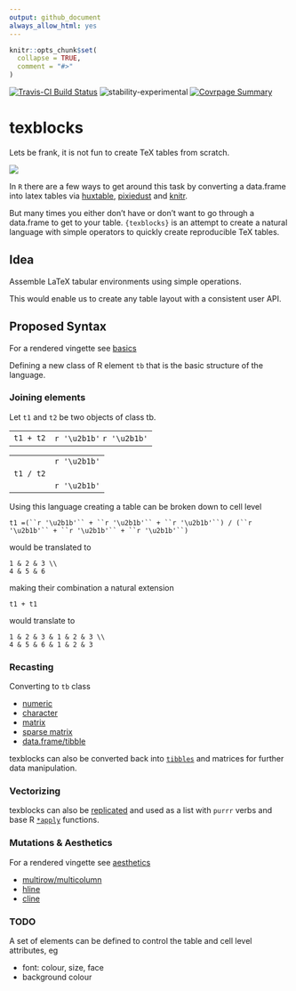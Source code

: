 ```yaml
---
output: github_document
always_allow_html: yes
---
```


<!-- README.md is generated from README.Rmd. Please edit that file -->

```r
knitr::opts_chunk$set(
  collapse = TRUE,
  comment = "#>"
)
```

[![Travis-CI Build Status](https://travis-ci.org/metrumresearchgroup/texblocks.svg?branch=master)](https://travis-ci.org/metrumresearchgroup/texblocks)
![stability-experimental](https://img.shields.io/badge/stability-experimental-orange.svg)
[![Covrpage Summary](https://img.shields.io/badge/covrpage-Last_Build_2019_01_10-brightgreen.svg)](http://tinyurl.com/yd46jbnl)

# texblocks

Lets be frank, it is not fun to create TeX tables from scratch.

![](tools/README/readme.gif)

In `R` there are a few ways to get around this task by converting a data.frame into latex tables via [huxtable](https://github.com/hughjonesd/huxtable), [pixiedust](https://github.com/nutterb/pixiedust) and [knitr](https://github.com/yihui/knitr). 

But many times you either don't have or don't want to go through a data.frame to get to your table. `{texblocks}` is an attempt to create a natural language with simple operators to quickly create reproducible TeX tables.

## Idea

Assemble LaTeX tabular environments using simple operations.

This would enable us to create any table layout with a consistent user API.

## Proposed Syntax

For a rendered vingette see [basics](https://metrumresearchgroup.github.io/texblocks/articles/basics.html)

Defining a new class of R element `tb` that is the basic structure of the language.

### Joining elements

Let `t1` and `t2` be two objects of class tb.

|  |   |
|:--:|:--:|
| `t1 + t2`  |`r '\u2b1b'` `r '\u2b1b'`|


|  |   |
|:--:|:--:|
||`r '\u2b1b'`|
|`t1 / t2`||
||`r '\u2b1b'`|


Using this language creating a table can be broken down to cell level

`t1 =(``r '\u2b1b'`` + ``r '\u2b1b'`` + ``r '\u2b1b'``) / (``r '\u2b1b'`` + ``r '\u2b1b'`` + ``r '\u2b1b'``)`

would be translated to 

```
1 & 2 & 3 \\
4 & 5 & 6
```

making their combination a natural extension

`t1 + t1`

would translate to 

```
1 & 2 & 3 & 1 & 2 & 3 \\
4 & 5 & 6 & 1 & 2 & 3
```

### Recasting

Converting to `tb` class

  - [numeric](https://metrumresearchgroup.github.io/texblocks/articles/basics.html#single-blocks)
  - [character](https://metrumresearchgroup.github.io/texblocks/articles/basics.html#single-blocks)
  - [matrix](https://metrumresearchgroup.github.io/texblocks/articles/basics.html#matrix)
  - [sparse matrix](https://metrumresearchgroup.github.io/texblocks/articles/basics.html#sparse-matrix)
  - [data.frame/tibble](https://metrumresearchgroup.github.io/texblocks/articles/basics.html#data-frame)
  
texblocks can also be converted back into [`tibbles`](https://metrumresearchgroup.github.io/texblocks/articles/basics.html#as-data-frame) and matrices for further data manipulation. 

### Vectorizing

texblocks can also be [replicated](https://metrumresearchgroup.github.io/texblocks/articles/basics.html#replicate) and used as a list with `purrr` verbs and base R [`*apply`](https://metrumresearchgroup.github.io/texblocks/articles/basics.html#list) functions.

### Mutations & Aesthetics

For a rendered vingette see [aesthetics](https://metrumresearchgroup.github.io/texblocks/articles/aesthetics.html)

  - [multirow/multicolumn](https://metrumresearchgroup.github.io/texblocks/articles/aesthetics.html#multicolmultirow)
  - [hline](https://metrumresearchgroup.github.io/texblocks/articles/aesthetics.html#hline)
  - [cline](https://metrumresearchgroup.github.io/texblocks/articles/aesthetics.html#cline)
  
### TODO

A set of elements can be defined to control the table and cell level attributes, eg

  - font: colour, size, face
  - background colour

